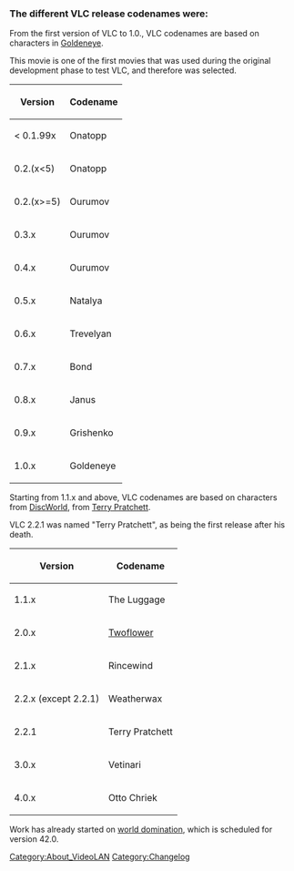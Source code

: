 {{Wikipedia|fr:VLC media player#Historique_des_versions|l1=VLC media player (French) § Version history}}

=== The different VLC release codenames were:  ===

From the first version of VLC to 1.0., VLC codenames are based on characters in [[wikipedia:GoldenEye|Goldeneye]].

This movie is one of the first movies that was used during the original development phase to test VLC, and therefore was selected.

{| class="wikitable"
|-
! scope="col"| Version 
! scope="col"| Codename
|-
| &lt; 0.1.99x 
| Onatopp
|-
| 0.2.(x&lt;5) 
| Onatopp
|-
| 0.2.(x&gt;=5) 
| Ourumov
|-
| 0.3.x 
| Ourumov
|-
| 0.4.x 
| Ourumov
|-
| 0.5.x 
| Natalya
|-
| 0.6.x 
| Trevelyan
|-
| 0.7.x 
| Bond
|-
| 0.8.x 
| Janus
|-
| 0.9.x 
| Grishenko
|-
| 1.0.x 
| Goldeneye
|}

Starting from&nbsp;1.1.x and above, VLC codenames are based on characters from [[wikipedia:Discworld|DiscWorld]], from [[wikipedia:Terry_Pratchett|Terry Pratchett]].

VLC 2.2.1 was named "Terry Pratchett", as being the first release after his death.

{| class="wikitable"
|-
! scope="col"| Version 
! scope="col"| Codename
|-
| 1.1.x 
| The Luggage
|-
| 2.0.x 
| [[Twoflower]]
|-
| 2.1.x
| Rincewind
|-
| 2.2.x (except 2.2.1)
| Weatherwax
|-
| 2.2.1
| Terry Pratchett
|-
| 3.0.x
| Vetinari
|-
| 4.0.x
| Otto Chriek
|}

Work has already started on [http://trac.videolan.org/vlc/ticket/35 world domination], which is scheduled for version 42.0. 

[[Category:About_VideoLAN]]
[[Category:Changelog]]